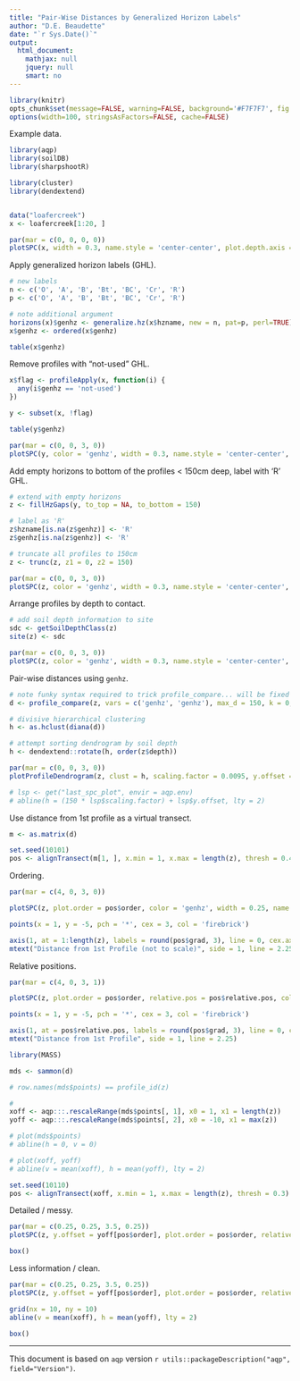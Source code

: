 ```yaml
---
title: "Pair-Wise Distances by Generalized Horizon Labels"
author: "D.E. Beaudette"
date: "`r Sys.Date()`"
output:
  html_document:
    mathjax: null
    jquery: null
    smart: no
---
```

  
```r
library(knitr)
opts_chunk$set(message=FALSE, warning=FALSE, background='#F7F7F7', fig.retina=2, dev='png', tidy=FALSE, verbose=FALSE, cache = FALSE)
options(width=100, stringsAsFactors=FALSE, cache=FALSE)
```


Example data.
```r
library(aqp)
library(soilDB)
library(sharpshootR)

library(cluster)
library(dendextend)


data("loafercreek")
x <- loafercreek[1:20, ]

par(mar = c(0, 0, 0, 0))
plotSPC(x, width = 0.3, name.style = 'center-center', plot.depth.axis = FALSE, hz.depths = TRUE, cex.names = 0.65, print.id = FALSE)
```


Apply generalized horizon labels (GHL).
```r
# new labels
n <- c('O', 'A', 'B', 'Bt', 'BC', 'Cr', 'R')
p <- c('O', 'A', 'B', 'Bt', 'BC', 'Cr', 'R')

# note additional argument
horizons(x)$genhz <- generalize.hz(x$hzname, new = n, pat=p, perl=TRUE)
x$genhz <- ordered(x$genhz)

table(x$genhz)
```


Remove profiles with "not-used" GHL.
```r
x$flag <- profileApply(x, function(i) {
  any(i$genhz == 'not-used')
})

y <- subset(x, !flag)

table(y$genhz)

par(mar = c(0, 0, 3, 0))
plotSPC(y, color = 'genhz', width = 0.3, name.style = 'center-center', plot.depth.axis = FALSE, hz.depths = TRUE, cex.names = 0.65, col.label = 'Generalized Horizon Label', print.id = FALSE)
```


Add empty horizons to bottom of the profiles < 150cm deep, label with 'R' GHL.
```r
# extend with empty horizons
z <- fillHzGaps(y, to_top = NA, to_bottom = 150)

# label as 'R'
z$hzname[is.na(z$genhz)] <- 'R'
z$genhz[is.na(z$genhz)] <- 'R'

# truncate all profiles to 150cm
z <- trunc(z, z1 = 0, z2 = 150)

par(mar = c(0, 0, 3, 0))
plotSPC(z, color = 'genhz', width = 0.3, name.style = 'center-center', plot.depth.axis = FALSE, hz.depths = TRUE, cex.names = 0.65, col.label = 'Generalized Horizon Label', print.id = FALSE)
```


Arrange profiles by depth to contact.
```r
# add soil depth information to site
sdc <- getSoilDepthClass(z)
site(z) <- sdc

par(mar = c(0, 0, 3, 0))
plotSPC(z, color = 'genhz', width = 0.3, name.style = 'center-center', plot.depth.axis = FALSE, hz.depths = TRUE, cex.names = 0.65, plot.order = order(z$depth), col.label = 'Generalized Horizon Label', print.id = FALSE)
```


Pair-wise distances using `genhz`.
```r
# note funky syntax required to trick profile_compare... will be fixed soon
d <- profile_compare(z, vars = c('genhz', 'genhz'), max_d = 150, k = 0, rescale.result = TRUE)

# divisive hierarchical clustering
h <- as.hclust(diana(d))

# attempt sorting dendrogram by soil depth
h <- dendextend::rotate(h, order(z$depth))
```



```r
par(mar = c(0, 0, 3, 0))
plotProfileDendrogram(z, clust = h, scaling.factor = 0.0095, y.offset = 0.05, color = 'genhz', width = 0.3, name.style = 'center-center', col.label = 'Generalized Horizon Label', plot.depth.axis = FALSE, hz.depths = TRUE, cex.names = 0.65, print.id = FALSE)

# lsp <- get("last_spc_plot", envir = aqp.env)
# abline(h = (150 * lsp$scaling.factor) + lsp$y.offset, lty = 2)
```


Use distance from 1st profile as a virtual transect.
```r
m <- as.matrix(d)

set.seed(10101)
pos <- alignTransect(m[1, ], x.min = 1, x.max = length(z), thresh = 0.4)
```

Ordering.
```r
par(mar = c(4, 0, 3, 0))

plotSPC(z, plot.order = pos$order, color = 'genhz', width = 0.25, name.style = 'center-center', plot.depth.axis = FALSE, hz.depths = TRUE, cex.names = 0.65, col.label = 'Generalized Horizon Label', print.id = FALSE)

points(x = 1, y = -5, pch = '*', cex = 3, col = 'firebrick')

axis(1, at = 1:length(z), labels = round(pos$grad, 3), line = 0, cex.axis = 0.85)
mtext("Distance from 1st Profile (not to scale)", side = 1, line = 2.25)
```

Relative positions.
```r
par(mar = c(4, 0, 3, 1))

plotSPC(z, plot.order = pos$order, relative.pos = pos$relative.pos, color = 'genhz', width = 0.2, name.style = 'center-center', name = NA, col.label = 'Generalized Horizon Label', print.id = FALSE)

points(x = 1, y = -5, pch = '*', cex = 3, col = 'firebrick')

axis(1, at = pos$relative.pos, labels = round(pos$grad, 3), line = 0, cex.axis = 0.66)
mtext("Distance from 1st Profile", side = 1, line = 2.25)
```


```r
library(MASS)

mds <- sammon(d)

# row.names(mds$points) == profile_id(z)

# 
xoff <- aqp:::.rescaleRange(mds$points[, 1], x0 = 1, x1 = length(z))
yoff <- aqp:::.rescaleRange(mds$points[, 2], x0 = -10, x1 = max(z))

# plot(mds$points)
# abline(h = 0, v = 0)

# plot(xoff, yoff)
# abline(v = mean(xoff), h = mean(yoff), lty = 2)

set.seed(10110)
pos <- alignTransect(xoff, x.min = 1, x.max = length(z), thresh = 0.3)

```

Detailed / messy.
```r
par(mar = c(0.25, 0.25, 3.5, 0.25))
plotSPC(z, y.offset = yoff[pos$order], plot.order = pos$order, relative.pos = pos$relative.pos, color = 'genhz', width = 0.2, name.style = 'center-center', cex.names = 0.45, hz.depths = TRUE, col.label = 'Generalized Horizon Label', print.id = TRUE, scaling.factor = 0.5)

box()
```

Less information / clean.
```r
par(mar = c(0.25, 0.25, 3.5, 0.25))
plotSPC(z, y.offset = yoff[pos$order], plot.order = pos$order, relative.pos = pos$relative.pos, color = 'genhz', width = 0.2, name.style = 'center-center', hz.depths = FALSE, name = NA, col.label = 'Generalized Horizon Label', print.id = FALSE, scaling.factor = 0.5)

grid(nx = 10, ny = 10)
abline(v = mean(xoff), h = mean(yoff), lty = 2)

box()
```


----------------------------
This document is based on `aqp` version `r utils::packageDescription("aqp", field="Version")`.


